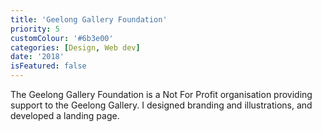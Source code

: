 ```yaml
---
title: 'Geelong Gallery Foundation'
priority: 5
customColour: '#6b3e00'
categories: [Design, Web dev]
date: '2018'
isFeatured: false
---
```


The Geelong Gallery Foundation is a Not For Profit organisation providing support to the Geelong Gallery. I designed branding and illustrations, and developed a landing page.
